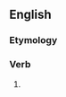 ==English==

===Etymology===
{{suffix|disarm|eth|lang=en}}

===Verb===
{{head|en|verb form}}

# {{en-archaic third-person singular of|disarm}}